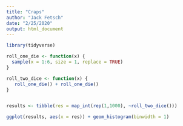 ```yaml
---
title: "Craps"
author: "Jack Fetsch"
date: "2/25/2020"
output: html_document
---
```


```r
library(tidyverse)

```

```r
roll_one_die <- function(x) {
  sample(x = 1:6, size = 1, replace = TRUE)
}

roll_two_dice <- function(x) {
   roll_one_die() + roll_one_die()
}


results <- tibble(res = map_int(rep(1,1000), ~roll_two_dice()))

ggplot(results, aes(x = res)) + geom_histogram(binwidth = 1)
```
